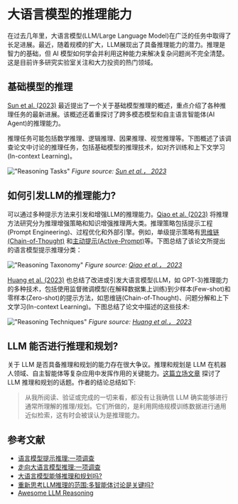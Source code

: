 # 大语言模型的推理能力

在过去几年里，大语言模型(LLM/Large Language Model)在广泛的任务中取得了长足进展。最近，随着规模的扩大，LLM展现出了具备推理能力的潜力。推理是智力的基础，但 AI 模型如何学会并利用这种能力来解决复杂问题尚不完全清楚。这是目前许多研究实验室关注和大力投资的热门领域。

## 基础模型的推理
[Sun et al. (2023)](https://arxiv.org/abs/2312.11562) 最近提出了一个关于基础模型推理的概述，重点介绍了各种推理任务的最新进展。该概述还着重探讨了跨多模态模型和自主语言智能体(AI Agent)的推理能力。

推理任务可能包括数学推理、逻辑推理、因果推理、视觉推理等。下图概述了该调查论文中讨论的推理任务，包括基础模型的推理技术，如对齐训练和上下文学习(In-context Learning)。

!["Reasoning Tasks"](../../img/research/reasoning-tasks.png)
*Figure source: [Sun et al.， 2023](https://arxiv.org/pdf/2212.09597.pdf)*

## 如何引发LLM的推理能力?
可以通过多种提示方法来引发和增强LLM的推理能力。[Qiao et al. (2023)](https://arxiv.org/abs/2212.09597) 将推理方法研究分为推理增强策略和知识增强推理两大类。推理策略包括提示工程(Prompt Engineering)、过程优化和外部引擎。例如，单级提示策略有[思维链(Chain-of-Thought)](/techniques/cot) 和[主动提示(Active-Prompt)](/techniques/activeprompt)等。下图总结了该论文所提出的语言模型提示推理分类：

!["Reasoning Taxonomy"](../../img/research/reasoning-taxonomy.png)
*Figure source: [Qiao et al.， 2023](https://arxiv.org/pdf/2212.09597.pdf)*


[Huang et al. (2023)](https://arxiv.org/pdf/2212.10403) 也总结了改进或引发大语言模型(LLM，如 GPT-3)推理能力的多种技术，包括使用监督微调模型(在解释数据集上训练)到少样本(Few-shot)和零样本(Zero-shot)的提示方法，如思维链(Chain-of-Thought)、问题分解和上下文学习(In-context Learning)。下图总结了论文中描述的这些技术:

!["Reasoning Techniques"](../../img/research/reasoning-techniques.png)
*Figure source: [Huang et al.， 2023](https://arxiv.org/pdf/2212.10403.pdf)*

## LLM 能否进行推理和规划?
关于 LLM 是否具备推理和规划的能力存在很大争议。推理和规划是 LLM 在机器人领域、自主智能体等复杂应用中发挥作用的关键能力。[这篇立场文章](https://arxiv.org/abs/2403.04121) 探讨了 LLM 推理和规划的话题。作者的结论总结如下:

> 从我所阅读、验证或完成的一切来看，都没有让我确信 LLM 确实能够进行通常所理解的推理/规划。它们所做的，是利用网络规模训练数据进行通用近似检索，这有时会被误认为是推理能力。

## 参考文献

- [语言模型提示推理:一项调查](https://arxiv.org/abs/2212.09597)
- [走向大语言模型推理:一项调查](https://arxiv.org/abs/2212.10403)
- [大语言模型能够推理和规划吗?](https://arxiv.org/abs/2403.04121)
- [重新思考LLM推理的范围:多智能体讨论是关键吗?](https://arxiv.org/abs/2402.18272v1)
- [Awesome LLM Reasoning](https://github.com/atfortes/Awesome-LLM-Reasoning)
